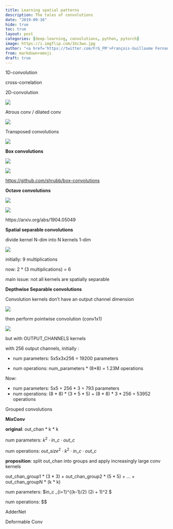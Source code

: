 ```yaml
---
title: Learning spatial patterns
description: The tales of convolutions
date: "2019-09-16"
hide: true
toc: true
layout: post
categories: [deep-learning, convolutions, python, pytorch]
image: https://i.imgflip.com/1bc3wo.jpg
author: "<a href='https://twitter.com/FrG_FM'>François-Guillaume Fernandez</a>"
from: markdown+emoji
draft: true
---
```


1D-convolution

cross-correlation



2D-convolution

![](https://miro.medium.com/max/395/1*1okwhewf5KCtIPaFib4XaA.gif)



Atrous conv / dilated conv

![](https://miro.medium.com/max/395/1*SVkgHoFoiMZkjy54zM_SUw.gif)

Transposed convolutions

![](https://miro.medium.com/max/395/1*Lpn4nag_KRMfGkx1k6bV-g.gif)



**Box convolutions**

![](https://user-images.githubusercontent.com/9570420/41361143-f6db467a-6f36-11e8-9dfc-086a79256bfc.png)



![](https://user-images.githubusercontent.com/9570420/50013966-a9fe5580-ffd3-11e8-8824-8b1b1673ba83.png)

<https://github.com/shrubb/box-convolutions>



**Octave convolutions**

![](https://miro.medium.com/max/1961/1*7WOSbjWay0ICUEgfvd4k3w.png)



![](https://miro.medium.com/max/2162/1*ddtqFnqQGTeifm10UjtxyA.png)

https://arxiv.org/abs/1904.05049



**Spatial separable convolutions**

divide kernel N-dim into N kernels 1-dim

![](https://miro.medium.com/max/1238/1*o3mKhG3nHS-1dWa_plCeFw.png)

initially: 9 multiplications

now: 2 * (3 multiplications) = 6

main issue: not all kernels are spatially separable



**Depthwise Separable convolutions**

Convolution kernels don't have an output channel dimension

![](https://miro.medium.com/max/1308/1*yG6z6ESzsRW-9q5F_neOsg.png)

then perform pointwise convolution (conv1x1)

![](https://miro.medium.com/max/1222/1*37sVdBZZ9VK50pcAklh8AQ.png)

but with OUTPUT_CHANNELS kernels



with 256 output channels, initially :

- num parameters: 5x5x3x256 = 19200 parameters 

- num operations: num_parameters * (8*8) = 1.23M operations

Now:

- num parameters: 5x5 + 256 * 3 = 793 parameters
- num operations: (8 * 8) * (3 * 5 * 5) + (8 * 8) * 3 * 256 = 53952 operations





Grouped convolutions



**MixConv**

**original**: out_chan * k * k 

num parameters: $k^2 \cdot in\_c \cdot out\_c$

num operations: $out\_size^2 \cdot k^2 \cdot in\_c \cdot out\_c$

**proposition**: split out_chan into groups and apply increasingly large conv kernels

out_chan_group1 * (3 * 3) + out_chan_group2 * (5 * 5) + ... + out_chan_groupN * (k * k)

num parameters: $in\_c \cdot \frac{out\_c}{(k - 1)/2} \cdot \sum\limits_{i=1}^{(k-1)/2} (2i + 1)^2 $

num operations: $$





AdderNet



Deformable Conv